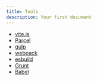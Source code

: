 ```yaml
---
title: Tools
description: Your first document
---
```


- [vite.js](https://vitejs.dev/)
- [Parcel](https://parceljs.org/)
- [gulp](https://gulpjs.com/)
- [webpack](https://webpack.js.org/)
- [esbuild](https://esbuild.github.io/)
- [Grunt](https://gruntjs.com/)
- [Babel](https://babeljs.io/)
